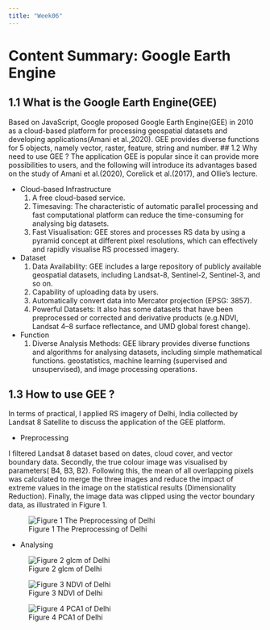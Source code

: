 ```yaml
---
title: "Week06"
---
```


# Content Summary: Google Earth Engine {.unnumbered}

## 1.1 What is the Google Earth Engine(GEE) {.unnumbered}

Based on JavaScript, Google proposed Google Earth Engine(GEE) in 2010 as a cloud-based platform for processing geospatial datasets and developing applications(Amani et al.,2020). GEE provides diverse functions for 5 objects, namely vector, raster, feature, string and number. \## 1.2 Why need to use GEE ? The application GEE is popular since it can provide more possibilities to users, and the following will introduce its advantages based on the study of Amani et al.(2020), Corelick et al.(2017), and Ollie's lecture.

-   Cloud-based Infrastructure
    1.  A free cloud-based service.
    2.  Timesaving: The characteristic of automatic parallel processing and fast computational platform can reduce the time-consuming for analysing big datasets.
    3.  Fast Visualisation: GEE stores and processes RS data by using a pyramid concept at different pixel resolutions, which can effectively and rapidly visualise RS processed imagery.
-   Dataset
    1.  Data Availability: GEE includes a large repository of publicly available geospatial datasets, including Landsat-8, Sentinel-2, Sentinel-3, and so on.
    2.  Capability of uploading data by users.
    3.  Automatically convert data into Mercator projection (EPSG: 3857).
    4.  Powerful Datasets: It also has some datasets that have been preprocessed or corrected and derivative products (e.g.NDVI, Landsat 4--8 surface reflectance, and UMD global forest change).
-   Function
    1.  Diverse Analysis Methods: GEE library provides diverse functions and algorithms for analysing datasets, including simple mathematical functions. geostatistics, machine learning (supervised and unsupervised), and image processing operations.

## 1.3 How to use GEE ?

In terms of practical, I applied RS imagery of Delhi, India collected by Landsat 8 Satellite to discuss the application of the GEE platform.

-   Preprocessing

I filtered Landsat 8 dataset based on dates, cloud cover, and vector boundary data. Secondly, the true colour image was visualised by parameters( B4, B3, B2). Following this, the mean of all overlapping pixels was calculated to merge the three images and reduce the impact of extreme values in the image on the statistical results (Dimensionality Reduction). Finally, the image data was clipped using the vector boundary data, as illustrated in Figure 1.

![Figure 1 The Preprocessing of Delhi](source/week06/processing_1.gif)

-  Analysing

::: {layout-ncol=2}
![Figure 2 glcm of Delhi](source/week06/glcm.png)

![Figure 3 NDVI of Delhi](source/week06/NDVI.png)

:::


![Figure 4 PCA1 of Delhi](source/week06/PCA1.png)
